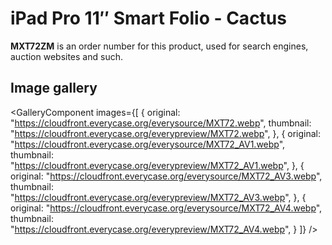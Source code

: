 
# iPad Pro 11″ Smart Folio - Cactus

<Callout type='info' emoji='👉🏻'>**MXT72ZM** is an order number for this product, used for search engines, auction websites and such.</Callout>

## Image gallery

<GalleryComponent
    images={[
      {
        original: "https://cloudfront.everycase.org/everysource/MXT72.webp",
        thumbnail: "https://cloudfront.everycase.org/everypreview/MXT72.webp",
      },
      {
        original: "https://cloudfront.everycase.org/everysource/MXT72_AV1.webp",
        thumbnail: "https://cloudfront.everycase.org/everypreview/MXT72_AV1.webp",
      },
      {
        original: "https://cloudfront.everycase.org/everysource/MXT72_AV3.webp",
        thumbnail: "https://cloudfront.everycase.org/everypreview/MXT72_AV3.webp",
      },
      {
        original: "https://cloudfront.everycase.org/everysource/MXT72_AV4.webp",
        thumbnail: "https://cloudfront.everycase.org/everypreview/MXT72_AV4.webp",
      }
    ]}
  />
